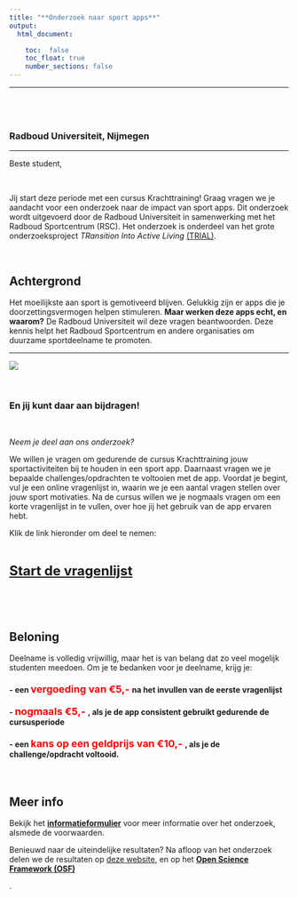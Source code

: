 ```yaml
---
title: "**Onderzoek naar sport apps**"
output: 
  html_document:

    toc:  false
    toc_float: true
    number_sections: false
---
```


----

<div class="row" style="padding-top: 40px;">
<div class="col-sm-6">

### Radboud Universiteit, Nijmegen

----
  
Beste student,

<br>

Jij start deze periode met een cursus Krachttraining! Graag vragen we je aandacht voor een onderzoek naar de impact van sport apps. Dit onderzoek wordt uitgevoerd door de Radboud Universiteit in samenwerking met het Radboud Sportcentrum (RSC). Het onderzoek is onderdeel van het grote onderzoeksproject *TRansition Into Active Living* [(TRIAL)](https://www.ru.nl/activeliving/onderzoek/vm-onderzoek/trial/).        

<br>


## Achtergrond

Het moeilijkste aan sport is gemotiveerd blijven. Gelukkig zijn er apps die je doorzettingsvermogen helpen stimuleren. **Maar werken deze apps echt, en waarom?** De Radboud Universiteit wil deze vragen beantwoorden. Deze kennis helpt het Radboud Sportcentrum en andere organisaties om duurzame sportdeelname te promoten.
  
----

</div>
<div class="col-sm-6">

![](images/apps.jpg)


<br>

### **En jij kunt daar aan bijdragen!** 

<br>

*Neem je deel aan ons onderzoek?* 

We willen je vragen om gedurende de cursus Krachttraining jouw sportactiviteiten bij te houden in een sport app. Daarnaast vragen we je bepaalde challenges/opdrachten te voltooien met de app. Voordat je begint, vul je een online vragenlijst in, waarin we je een aantal vragen stellen over jouw sport motivaties. Na de cursus willen we je nogmaals vragen om een korte vragenlijst in te vullen, over hoe jij het gebruik van de app ervaren hebt. 



Klik de link hieronder om deel te nemen:

<br> 

<font size = "5"> **[Start de vragenlijst](https://cdn.history.com/sites/2/2018/04/AP_9510230460-E.jpeg)**</font>


<br>

<br>


</div>


## Beloning 

Deelname is volledig vrijwillig, maar het is van belang dat zo veel mogelijk studenten meedoen. Om je te bedanken voor je deelname, krijg je:

#### - **een <font size ="4" color="red"> vergoeding van €5,- </font> na het invullen van de eerste vragenlijst**
#### - **<font size ="4" color="red"> nogmaals  €5,- </font>, als je de app consistent gebruikt gedurende de cursusperiode**
#### - **een <font size ="4" color="red"> kans op een geldprijs van €10,-  </font>, als je de challenge/opdracht voltooid.**

<br>


## Meer info

<p> Bekijk het <b>[informatieformulier](https://robfranken.github.io/RSC/consent2.html)</b> voor meer informatie over het onderzoek, alsmede de voorwaarden.


Benieuwd naar de uiteindelijke resultaten? Na afloop van het onderzoek delen we de resultaten op [deze website](https://robfranken.github.io/RSC/results.html), en op het <b>[Open Science Framework (OSF)](https://osf.io/)</b> </p>.